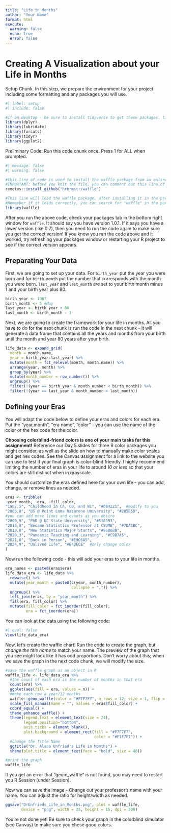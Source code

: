 ```yaml
---
title: "Life in Months"
author: "Your Name"
format: html
execute: 
  warning: false
  echo: true
  error: false
---
```


# Creating A Visualization about your Life in Months

Setup Chunk. In this step, we prepare the environment for your project including some formatting and any packages you will use.
```r
#| label: setup
#| include: false

#if on desktop - be sure to install tidyverse to get these packages. tidyverse is already installed on the server.
library(dplyr) 
library(lubridate)
library(forcats)
library(tidyr)
library(ggplot2)

```

Preliminary Code: 
Run this code chunk once.  Press 1 for ALL when prompted. 
```r
#| message: false
#| warning: false

#this line of code is used to install the waffle package from an online code repository, because this package is not currently on CRAN
#IMPORTANT: before you knit the file, you can comment out this line of code (add a hashtag before the word "remotes") because you do not need to reinstall the package.
remotes::install_github("hrbrmstr/waffle")

#This line will load the waffle package, after installing it in the previous line of code
#Remember if it loads correctly, you can search for "waffle" in the packages tab of RStudio and you should see a check mark next to the package name
library(waffle) 
```

After you run the above code, check your packages tab in the bottom right window for `waffle`. It should say you have version 1.0.1. If it says you have a lower version (like 0.7), then you need to run the code again to make sure you get the correct version! If you know you ran the code above and it worked, try refreshing your packages window or restarting your R project to see if the correct version appears. 


## Preparating Your Data
First, we are going to set up your data.  For `birth_year` put the year you were born and for `birth_month` put the number that corresponds with the month you were born.  `last_year` and `last_month` are set to your birth month minus 1 and your birth year plus 80.

```r
birth_year <- 1987
birth_month <- 5 #May
last_year <- birth_year + 80
last_month <- birth_month - 1
```

Next, we are going to create the framework for your life in months.  All you have to do for the next chunk is run the code in the next chunk - it will generate a data frame that contains all the years and months from your birth until the month and year 80 years after your birth.  
```r
life_data <- expand_grid(
  month = month.name,
  year = birth_year:last_year) %>%
  mutate(month = fct_relevel(month, month.name)) %>%
  arrange(year, month) %>%
  group_by(year) %>%
  mutate(month_number = row_number()) %>%
  ungroup() %>%
  filter(!(year == birth_year & month_number < birth_month)) %>% 
  filter(!(year == last_year & month_number > last_month))
```


## Defining your Eras

You will adapt the code below to define your eras and colors for each era.  Put the "year,month", "era name", "color" - you can use the name of the color or the hex code for the color.

**Choosing colorblind-friend colors is one of your main tasks for this assignment!** Reference our Day 5 slides for three R color packages you might consider, as well as the slide on how to manually make color scales and get hex codes. See the Canvas assignment for a link to the website you can use to test if your final graph is color-blind friendly. I highly recommend limiting the number of eras in your life to around *10 or less* so that your colors are still distinct when in grayscale.

You should customize the eras defined here for your own life - you can add, change, or remove lines as needed.

```r
eras <- tribble(
~year_month, ~era, ~fill_color,
"1987,5", "Childhood in CA, CO, and WI", "#0B4221",  #modify to you
"2005,8", "BS @ Point Loma Nazarene University", "#285B5D",
#you can add more lines and events as you desire
"2009,9", "PhD @ NC State University", "#518393",
"2016,8", "Became Statistics Professor at CSUMB", "#7DACBC",
"2019,8", "New Statistics Major Starts", "#96B0BB",
"2020,3", "Pandemic Teaching and Learning", "#C9B7A5",
"2021,8", "Back in Person", "#E9C6A5",
"2024,9", "Unlived Life", "#E4DECE"  #only change color
)
```

Now run the following code - this will add your eras to your life in months.
```r
era_names <- paste0(eras$era)
life_data_era <- life_data %>%
  rowwise() %>%
  mutate(year_month = paste0(c(year, month_number), 
                             collapse = ",")) %>%
  ungroup() %>%
  left_join(eras, by = "year_month") %>%
  fill(era, fill_color) %>%
  mutate(fill_color = fct_inorder(fill_color),
         era = fct_inorder(era)) 
```

You can look at the data using the following code:
```r
#| eval: false
View(life_data_era)
```


Now, let's create the waffle chart! Run the code to create the graph, but *change the title name* to match your name. The preview of the graph that you see might look like it has odd proportions. Don't worry about this; when we save the graph in the next code chunk, we will modify the size.
```r
#save the waffle graph as an object in R
waffle_life <- life_data_era %>%
  #the count of each era is the number of months in that era
  count(era) %>% 
  ggplot(aes(fill = era, values = n)) +
  #make each row a year/12 months
  waffle::geom_waffle(color = "#F7F7F7", n_rows = 12, size = 1, flip = FALSE, na.rm=FALSE) + 
  scale_fill_manual(name = "", values = eras$fill_color) +
  coord_equal() +
  theme_enhance_waffle() +
  theme(legend.text = element_text(size = 24),
        legend.position="bottom",
        axis.ticks = element_blank(),
        plot.background = element_rect(fill = "#F7F7F7", 
                                       color = "#F7F7F7")) +
  #change the Title Name
  ggtitle("Dr. Alana Unfried's Life in Months") + 
  theme(plot.title = element_text(face = "bold", size = 40))

#print the graph
waffle_life
```
If you get an error that "geom_waffle" is not found, you may need to restart you R Session (under Session).


Now we can save the image - Change out your professor's name with your name. You can adjust the ratio for height/width as needed.
```r
ggsave("DrUnfrieds_Life_in_Months.png", plot = waffle_life, 
       device = "png", width = 25, height = 15, dpi = 300)
```


You're not done yet! Be sure to check your graph in the colorblind simulator (see Canvas) to make sure you chose good colors. 
